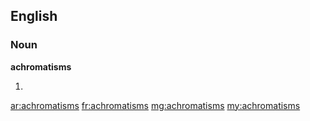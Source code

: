 ==English==

===Noun===
'''achromatisms'''

# {{plural of|[[achromatism]]}}

[[ar:achromatisms]]
[[fr:achromatisms]]
[[mg:achromatisms]]
[[my:achromatisms]]